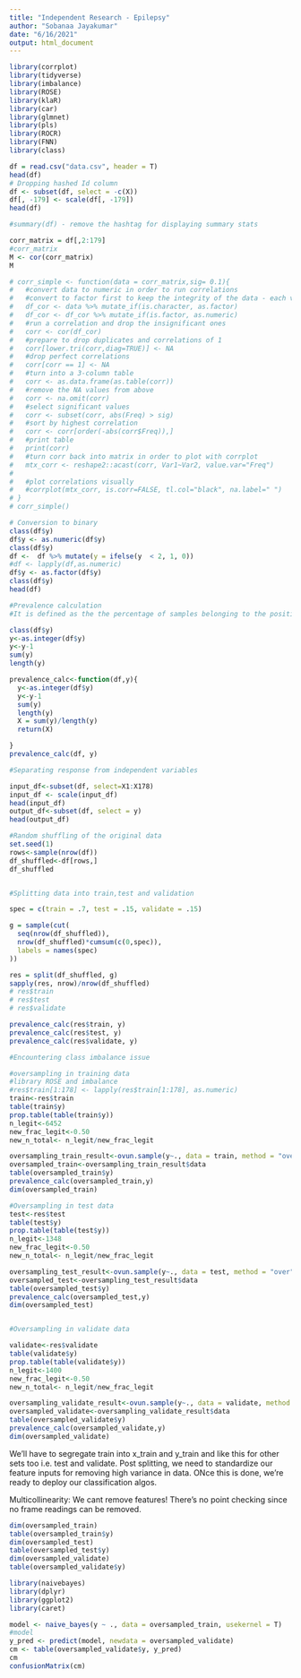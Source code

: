 ```yaml
---
title: "Independent Research - Epilepsy"
author: "Sobanaa Jayakumar"
date: "6/16/2021"
output: html_document
---
```


```r
library(corrplot)
library(tidyverse)
library(imbalance)
library(ROSE)
library(klaR) 
library(car)
library(glmnet)
library(pls)
library(ROCR)
library(FNN)
library(class)
```


```r
df = read.csv("data.csv", header = T)
head(df)
# Dropping hashed Id column
df <- subset(df, select = -c(X))
df[, -179] <- scale(df[, -179])
head(df)

```


```r
#summary(df) - remove the hashtag for displaying summary stats 
```


```r
corr_matrix = df[,2:179]
#corr_matrix
M <- cor(corr_matrix)
M

```



```r
# corr_simple <- function(data = corr_matrix,sig= 0.1){
#   #convert data to numeric in order to run correlations
#   #convert to factor first to keep the integrity of the data - each value will become a number rather than turn into NA
#   df_cor <- data %>% mutate_if(is.character, as.factor)
#   df_cor <- df_cor %>% mutate_if(is.factor, as.numeric)
#   #run a correlation and drop the insignificant ones
#   corr <- cor(df_cor)
#   #prepare to drop duplicates and correlations of 1     
#   corr[lower.tri(corr,diag=TRUE)] <- NA 
#   #drop perfect correlations
#   corr[corr == 1] <- NA 
#   #turn into a 3-column table
#   corr <- as.data.frame(as.table(corr))
#   #remove the NA values from above 
#   corr <- na.omit(corr) 
#   #select significant values  
#   corr <- subset(corr, abs(Freq) > sig) 
#   #sort by highest correlation
#   corr <- corr[order(-abs(corr$Freq)),] 
#   #print table
#   print(corr)
#   #turn corr back into matrix in order to plot with corrplot
#   mtx_corr <- reshape2::acast(corr, Var1~Var2, value.var="Freq")
#   
#   #plot correlations visually
#   #corrplot(mtx_corr, is.corr=FALSE, tl.col="black", na.label=" ")
# }
# corr_simple()


```


```r
# Conversion to binary
class(df$y)
df$y <- as.numeric(df$y)
class(df$y)
df <-  df %>% mutate(y = ifelse(y  < 2, 1, 0))
#df <- lapply(df,as.numeric)
df$y <- as.factor(df$y)
class(df$y)
head(df)
```


```r
#Prevalence calculation
#It is defined as the the percentage of samples belonging to the positive class. This means that, in our case, the prevalence value will depict the percentage of patients experiencing seizure. 

class(df$y)
y<-as.integer(df$y)
y<-y-1
sum(y)
length(y)

prevalence_calc<-function(df,y){
  y<-as.integer(df$y)
  y<-y-1
  sum(y)
  length(y)
  X = sum(y)/length(y)
  return(X)

}
prevalence_calc(df, y)

#Separating response from independent variables

input_df<-subset(df, select=X1:X178)
input_df <- scale(input_df)
head(input_df)
output_df<-subset(df, select = y)
head(output_df)

#Random shuffling of the original data
set.seed(1)
rows<-sample(nrow(df))
df_shuffled<-df[rows,]
df_shuffled


#Splitting data into train,test and validation

spec = c(train = .7, test = .15, validate = .15)

g = sample(cut(
  seq(nrow(df_shuffled)), 
  nrow(df_shuffled)*cumsum(c(0,spec)),
  labels = names(spec)
))

res = split(df_shuffled, g)
sapply(res, nrow)/nrow(df_shuffled)
# res$train
# res$test
# res$validate

prevalence_calc(res$train, y)
prevalence_calc(res$test, y)
prevalence_calc(res$validate, y)

#Encountering class imbalance issue

#oversampling in training data
#library ROSE and imbalance
#res$train[1:178] <- lapply(res$train[1:178], as.numeric)
train<-res$train
table(train$y)
prop.table(table(train$y))
n_legit<-6452
new_frac_legit<-0.50
new_n_total<- n_legit/new_frac_legit

oversampling_train_result<-ovun.sample(y~., data = train, method = "over", N = new_n_total, seed = 2018)
oversampled_train<-oversampling_train_result$data
table(oversampled_train$y)
prevalence_calc(oversampled_train,y)
dim(oversampled_train)

#Oversampling in test data
test<-res$test
table(test$y)
prop.table(table(test$y))
n_legit<-1348
new_frac_legit<-0.50
new_n_total<- n_legit/new_frac_legit

oversampling_test_result<-ovun.sample(y~., data = test, method = "over", N = new_n_total, seed = 2018)
oversampled_test<-oversampling_test_result$data
table(oversampled_test$y)
prevalence_calc(oversampled_test,y)
dim(oversampled_test)


#Oversampling in validate data

validate<-res$validate
table(validate$y)
prop.table(table(validate$y))
n_legit<-1400
new_frac_legit<-0.50
new_n_total<- n_legit/new_frac_legit

oversampling_validate_result<-ovun.sample(y~., data = validate, method = "over", N = new_n_total, seed = 2018)
oversampled_validate<-oversampling_validate_result$data
table(oversampled_validate$y)
prevalence_calc(oversampled_validate,y)
dim(oversampled_validate)

```

We'll have to segregate train into x_train and y_train and like this for other sets too i.e. test and validate. Post splitting, we need to standardize our feature inputs for removing high variance in data. ONce this is done, we're ready to deploy our classification algos. 

Multicollinearity: We cant remove features! There's no point checking since no frame readings can be removed.  

```r
dim(oversampled_train)
table(oversampled_train$y)
dim(oversampled_test)
table(oversampled_test$y)
dim(oversampled_validate)
table(oversampled_validate$y)
```


```r

library(naivebayes)
library(dplyr)
library(ggplot2)
library(caret)

model <- naive_bayes(y ~ ., data = oversampled_train, usekernel = T) 
#model
y_pred <- predict(model, newdata = oversampled_validate)
cm <- table(oversampled_validate$y, y_pred)
cm
confusionMatrix(cm)
```




